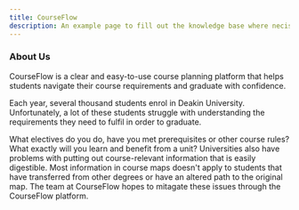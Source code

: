 ---
title: CourseFlow
description: An example page to fill out the knowledge base where necissary.
---


<Card title="Welcome to CourseFlow" icon="bars" />

<CardGrid>
  <LinkCard title="GitHub" href="https://github.com/thoth-tech/CourseFlow" />
  <LinkCard
    title="Trello"
    href="https://trello.com/b/eSAkspIF/courseflow"
  />
</CardGrid>

### About Us

CourseFlow is a clear and easy-to-use course planning platform that helps students navigate their
course requirements and graduate with confidence.

Each year, several thousand students enrol in Deakin University. Unfortunately, a lot of these
students struggle with understanding the requirements they need to fulfil in order to graduate.

What electives do you do, have you met prerequisites or other course rules? What exactly will you
learn and benefit from a unit? Universities also have problems with putting out course-relevant
information that is easily digestible. Most information in course maps doesn't apply to students
that have transferred from other degrees or have an altered path to the original map. The team at
CourseFlow hopes to mitagate these issues through the CourseFlow platform.
